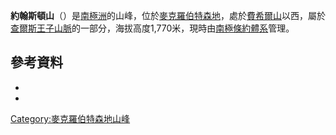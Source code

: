 {{coord|71|32|S|67|24|E|source:GNIS|display=title}}

'''約翰斯頓山'''（{{lang-en|Mount Johnston}}）是[[南極洲|南極洲]]的山峰，位於[[麥克羅伯特森地|麥克羅伯特森地]]，處於[[費希爾山|費希爾山]]以西，屬於[[查爾斯王子山脈|查爾斯王子山脈]]的一部分，海拔高度1,770米，現時由[[南極條約體系|南極條約體系]]管理。

==參考資料==
*{{cite gnis | type = antarid | id = 7607| name = Johnston, Mount | accessdate = 2012-07-27}}
*{{usgs-gazetteer|id=7607|name=Johnston, Mount}}

{{DEFAULTSORT:Mount Johnston}}
[[Category:麥克羅伯特森地山峰|Category:麥克羅伯特森地山峰]]


{{MacRobertsonLand-geo-stub}}